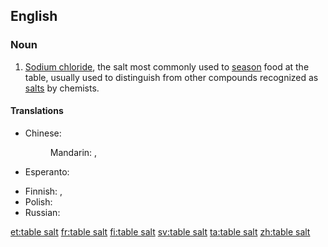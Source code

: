 ==English==

===Noun===
{{en-noun|-}}

# [[sodium chloride|Sodium chloride]], the salt most commonly used to [[season]] food at the table, usually used to distinguish from other compounds recognized as [[salt]]s by chemists.

====Translations====
{{trans-top|salt to season food}}
* Chinese:
*: Mandarin: {{t-|cmn|食鹽|sc=Hani}}, {{t-|cmn|食盐|tr=shíyán|sc=Hani}}
* Esperanto: {{t|eo|tabla salo|xs=Esperanto}}
{{trans-mid}}
* Finnish: {{t+|fi|pöytäsuola}},  {{t+|fi|ruokasuola}}
* Polish: {{t|pl|sól kuchenna|m}}
* Russian: {{t|ru|столовая соль|f|tr=stolovája sol’}}
{{trans-bottom}}

[[et:table salt]]
[[fr:table salt]]
[[fi:table salt]]
[[sv:table salt]]
[[ta:table salt]]
[[zh:table salt]]